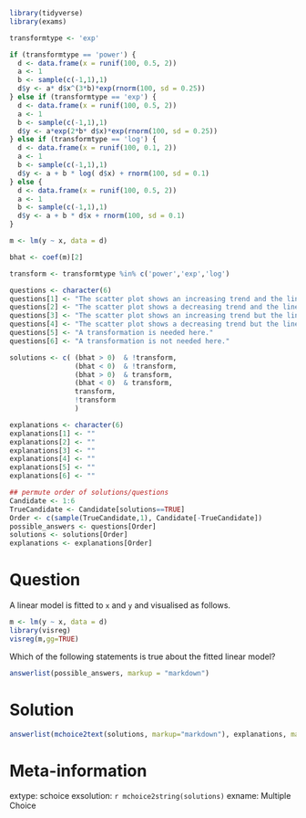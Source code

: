 ```r
library(tidyverse)
library(exams)

transformtype <- 'exp'

if (transformtype == 'power') {
  d <- data.frame(x = runif(100, 0.5, 2))
  a <- 1
  b <- sample(c(-1,1),1)
  d$y <- a* d$x^(3*b)*exp(rnorm(100, sd = 0.25))
} else if (transformtype == 'exp') {
  d <- data.frame(x = runif(100, 0.5, 2))
  a <- 1
  b <- sample(c(-1,1),1)
  d$y <- a*exp(2*b* d$x)*exp(rnorm(100, sd = 0.25))
} else if (transformtype == 'log') {
  d <- data.frame(x = runif(100, 0.1, 2))
  a <- 1
  b <- sample(c(-1,1),1)
  d$y <- a + b * log( d$x) + rnorm(100, sd = 0.1)
} else {
  d <- data.frame(x = runif(100, 0.5, 2))
  a <- 1
  b <- sample(c(-1,1),1)
  d$y <- a + b * d$x + rnorm(100, sd = 0.1)
}

m <- lm(y ~ x, data = d)

bhat <- coef(m)[2]

transform <- transformtype %in% c('power','exp','log')

questions <- character(6)
questions[1] <- "The scatter plot shows an increasing trend and the linear model fit it well."
questions[2] <- "The scatter plot shows a decreasing trend and the linear model fit it well."
questions[3] <- "The scatter plot shows an increasing trend but the linear model fit it poorly."
questions[4] <- "The scatter plot shows a decreasing trend but the linear model fit it poorly."
questions[5] <- "A transformation is needed here."
questions[6] <- "A transformation is not needed here."

solutions <- c( (bhat > 0)  & !transform, 
                (bhat < 0)  & !transform, 
                (bhat > 0)  & transform, 
                (bhat < 0)  & transform,
                transform, 
                !transform
                )

explanations <- character(6)
explanations[1] <- ""
explanations[2] <- ""
explanations[3] <- ""
explanations[4] <- ""
explanations[5] <- ""
explanations[6] <- ""

## permute order of solutions/questions
Candidate <- 1:6
TrueCandidate <- Candidate[solutions==TRUE]
Order <- c(sample(TrueCandidate,1), Candidate[-TrueCandidate])
possible_answers <- questions[Order]
solutions <- solutions[Order]
explanations <- explanations[Order]
```    

Question
========

A linear model is fitted to `x` and `y` and visualised as follows.

```r
m <- lm(y ~ x, data = d)
library(visreg)
visreg(m,gg=TRUE)
```

Which of the following statements is true about the fitted linear model?

```r
answerlist(possible_answers, markup = "markdown")
```

Solution
========

```r
answerlist(mchoice2text(solutions, markup="markdown"), explanations, markup = "markdown")
```

Meta-information
================
extype: schoice
exsolution: `r mchoice2string(solutions)`
exname: Multiple Choice